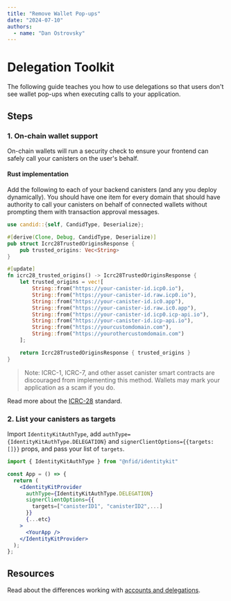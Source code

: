 ```yaml
---
title: "Remove Wallet Pop-ups"
date: "2024-07-10"
authors:
  - name: "Dan Ostrovsky"
---
```


# Delegation Toolkit

The following guide teaches you how to use delegations so that users don't see wallet pop-ups when
executing calls to your application.

## Steps

### 1. On-chain wallet support

On-chain wallets will run a security check to ensure your frontend can safely call your canisters on
the user's behalf.

#### Rust implementation

Add the following to each of your backend canisters (and any you deploy dynamically). You should
have one item for every domain that should have authority to call your canisters on behalf of
connected wallets without prompting them with transaction approval messages.

```rust
use candid::{self, CandidType, Deserialize};

#[derive(Clone, Debug, CandidType, Deserialize)]
pub struct Icrc28TrustedOriginsResponse {
    pub trusted_origins: Vec<String>
}

#[update]
fn icrc28_trusted_origins() -> Icrc28TrustedOriginsResponse {
    let trusted_origins = vec![
        String::from("https://your-canister-id.icp0.io"),
        String::from("https://your-canister-id.raw.icp0.io"),
        String::from("https://your-canister-id.ic0.app"),
        String::from("https://your-canister-id.raw.ic0.app"),
        String::from("https://your-canister-id.icp0.icp-api.io"),
        String::from("https://your-canister-id.icp-api.io"),
        String::from("https://yourcustomdomain.com"),
        String::from("https://yourothercustomdomain.com")
    ];

    return Icrc28TrustedOriginsResponse { trusted_origins }
}
```

> Note: ICRC-1, ICRC-7, and other asset canister smart contracts are discouraged from implementing
> this method. Wallets may mark your application as a scam if you do.

Read more about the
[ICRC-28](https://github.com/dfinity/wg-identity-authentication/blob/main/topics/icrc_28_trusted_origins.md)
standard.

### 2. List your canisters as targets

Import `IdentityKitAuthType`, add `authType={IdentityKitAuthType.DELEGATION}` and
`signerClientOptions={{targets: []}}` props, and pass your list of `targets`.

```jsx
import { IdentityKitAuthType } from "@nfid/identitykit"

const App = () => {
  return (
    <IdentityKitProvider
      authType={IdentityKitAuthType.DELEGATION}
      signerClientOptions={{
        targets=["canisterID1", "canisterID2",...]
      }}
      {...etc}
    >
      <YourApp />
    </IdentityKitProvider>
  );
};
```

## Resources

Read about the differences working with [accounts and delegations](/miscellaneous/auth-options).
